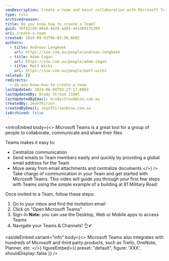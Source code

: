 ```yaml
---
seoDescription: Create a team and boost collaboration with Microsoft Teams, centralizing communication, file sharing, and more.
type: rule
archivedreason:
title: Do you know how to create a Team?
guid: 70f42c50-88e8-4d29-ad95-441d69175209
uri: create-a-team
created: 2019-09-03T06:03:56.000Z
authors:
  - title: Andreas Lengkeek
    url: https://ssw.com.au/people/andreas-lengkeek
  - title: Adam Cogan
    url: https://ssw.com.au/people/adam-cogan
  - title: Matt Wicks
    url: https://ssw.com.au/people/matt-wicks
related: []
redirects:
  - do-you-know-how-to-create-a-team
lastUpdated: 2024-06-08T03:27:17.000Z
lastUpdatedBy: Brady Stroud [SSW]
lastUpdatedByEmail: bradystroud@ssw.com.au
createdBy: JeanThirion
createdByEmail: JeanThirion@ssw.com.au
isArchived: false
---
```


<introEmbed
  body={<>
Microsoft Teams is a great tool for a group of people to collaborate, communicate and share their files.

Teams makes it easy to:

- Centralize communication
- Send emails to Team members easily and quickly by providing a global email address for the Team
- Move away from email attachments and centralize documents
  </>}
/>
Take charge of communication in your Team and get started with Microsoft Teams. This video will guide you through your first few steps with Teams using the simple example of a building at 81 Military Road:

<youtubeEmbed url="https://www.youtube.com/embed/blSJnmJcwnI" description="" />

Once invited to a Team, follow these steps:

1. Go to your inbox and find the invitation email
2. Click on "Open Microsoft Teams"
3. Sign-in
   **Note:** you can use the Desktop, Web or Mobile apps to access Teams
4. Navigate your Teams & Channels! 👌✔

<asideEmbed
  variant="info"
  body={<>
    Microsoft Teams also integrates with hundreds of Microsoft and third party products, such as Trello, OneNote, Planner, etc.
  </>}
  figureEmbed={{
    preset: "default",
    figure: 'XXX',
    shouldDisplay: false
  }}
/>
